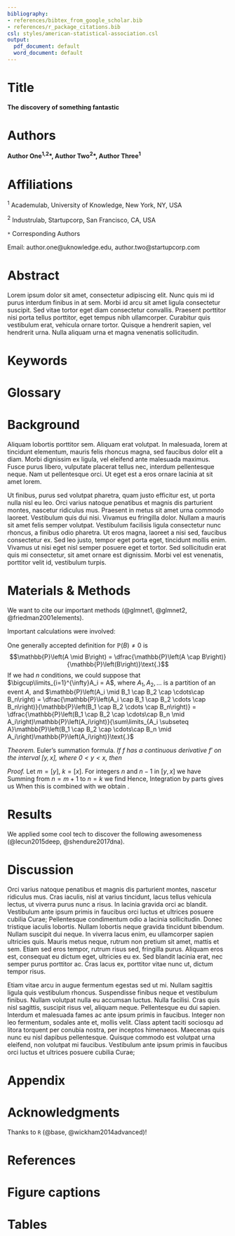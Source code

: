 ```yaml
---
bibliography:
- references/bibtex_from_google_scholar.bib
- references/r_package_citations.bib
csl: styles/american-statistical-association.csl
output:
  pdf_document: default
  word_document: default
---
```


# Title

**The discovery of something fantastic**

# Authors

**Author One^1,2^\*, Author Two^2^\*, Author Three^1^**

# Affiliations

^1^ Academulab, University of Knowledge, New York, NY, USA

^2^ Industrulab, Startupcorp, San Francisco, CA, USA

`*` Corresponding Authors

Email: author.one@uknowledge.edu, author.two@startupcorp.com


\newpage  <!-- end of title page -->

# Abstract

Lorem ipsum dolor sit amet, consectetur adipiscing elit. Nunc quis mi id purus interdum finibus in at sem. Morbi id arcu sit amet ligula consectetur suscipit. Sed vitae tortor eget diam consectetur convallis. Praesent porttitor nisi porta tellus porttitor, eget tempus nibh ullamcorper. Curabitur quis vestibulum erat, vehicula ornare tortor. Quisque a hendrerit sapien, vel hendrerit urna. Nulla aliquam urna et magna venenatis sollicitudin.

# Keywords

# Glossary

# Background

Aliquam lobortis porttitor sem. Aliquam erat volutpat. In malesuada, lorem at tincidunt elementum, mauris felis rhoncus magna, sed faucibus dolor elit a diam. Morbi dignissim ex ligula, vel eleifend ante malesuada maximus. Fusce purus libero, vulputate placerat tellus nec, interdum pellentesque neque. Nam ut pellentesque orci. Ut eget est a eros ornare lacinia at sit amet lorem.

Ut finibus, purus sed volutpat pharetra, quam justo efficitur est, ut porta nulla nisl eu leo. Orci varius natoque penatibus et magnis dis parturient montes, nascetur ridiculus mus. Praesent in metus sit amet urna commodo laoreet. Vestibulum quis dui nisi. Vivamus eu fringilla dolor. Nullam a mauris sit amet felis semper volutpat. Vestibulum facilisis ligula consectetur nunc rhoncus, a finibus odio pharetra. Ut eros magna, laoreet a nisi sed, faucibus consectetur ex. Sed leo justo, tempor eget porta eget, tincidunt mollis enim. Vivamus ut nisi eget nisl semper posuere eget et tortor. Sed sollicitudin erat quis mi consectetur, sit amet ornare est dignissim. Morbi vel est venenatis, porttitor velit id, vestibulum turpis.

# Materials & Methods

We want to cite our important methods (@glmnet1, @glmnet2, @friedman2001elements).

Important calculations were involved:

<!-- Thanks to https://math.stackexchange.com/a/1000908/501801 for the following -->

One generally accepted definition for $\mathbb{P}\left(B\right) \neq 0$ is 
$$\mathbb{P}\left(A \mid B\right) = \dfrac{\mathbb{P}\left(A \cap B\right)}{\mathbb{P}\left(B\right)}\text{.}$$
If we had $n$ conditions, we could suppose that $\bigcup\limits_{i=1}^{\infty}A_i = A$, where $A_1, A_2, \dots$  is a partition of an event $A$, and 
$\mathbb{P}\left(A_i \mid B_1 \cap B_2 \cap \cdots\cap B_n\right) = \dfrac{\mathbb{P}\left(A_i \cap B_1 \cap B_2 \cdots \cap B_n\right)}{\mathbb{P}\left(B_1 \cap B_2 \cdots \cap B_n\right)} = \dfrac{\mathbb{P}\left(B_1 \cap B_2 \cap \cdots\cap B_n \mid A_i\right)\mathbb{P}\left(A_i\right)}{\sum\limits_{A_i \subseteq A}\mathbb{P}\left(B_1 \cap B_2 \cap \cdots\cap B_n \mid A_i\right)\mathbb{P}\left(A_i\right)}\text{.}$

<!-- Thanks to http://mathb.in/1 for the following -->

_Theorem._ Euler's summation formula. _If $f$ has a continuous
derivative $f'$ on the interval $[y, x]$, where $0 < y < x$,
then_

\begin{align}
\label{theorem}
\sum_{y < n \le x} f(n) = & \int_y^x f(t) dt +
                            \int_y^x (t - [t]) f'(t) dt \notag \\
                          & + f(x)([x] - x) - f(y)([y] - y).
\end{align}

_Proof._ Let $m = [y]$, $k = [x]$. For integers $n$ and $n - 1$
in $[y, x]$ we have
\begin{align*}
\int_{n-1}^n [t] f'(t) dt & = \int_{n-1}^n f'(t) dt \\
                          & = (n - 1) \bigl( f(n) - f(n - 1)
                                      \bigr) \\
                          & = \bigl(
                                n f(n) - (n - 1) f(n - 1)
                              \bigr) - f(n).
\end{align*}
Summing from $n = m + 1$ to $n = k$ we find
\begin{align*}
\int_{m}^k [t] f'(t) dt & = \sum_{n = m + 1}^k \bigl(
                                n f(n) - (n - 1) f(n - 1) 
                            \bigr) - \sum_{y < n \le x} f(n) \\
                        & = k f(k) - m f(m) -
                            \sum_{y < n \le x} f(n).
\end{align*}
Hence,
\begin{align}
\label{summation}
\sum_{y < n \le x} f(n) & = - \int_{m}^k [t] f'(t) dt +
                              k f(k) - m f(m) \notag \\
                        & = - \int_{y}^x [t] f'(t) dt +
                              k f(x) - m f(y).
\end{align}
Integration by parts gives us
\begin{equation*}
\int_y^x f(t) dt = x f(x) - y f(y) - \int_y^x t f'(t) dt.
\end{equation*}
When this is combined with \eqref{summation} we obtain
\eqref{theorem}.

# Results

We applied some cool tech to discover the following awesomeness (@lecun2015deep, @shendure2017dna).

# Discussion

Orci varius natoque penatibus et magnis dis parturient montes, nascetur ridiculus mus. Cras iaculis, nisl at varius tincidunt, lacus tellus vehicula lectus, ut viverra purus nunc a risus. In lacinia gravida orci ac blandit. Vestibulum ante ipsum primis in faucibus orci luctus et ultrices posuere cubilia Curae; Pellentesque condimentum odio a lacinia sollicitudin. Donec tristique iaculis lobortis. Nullam lobortis neque gravida tincidunt bibendum. Nullam suscipit dui neque. In viverra lacus enim, eu ullamcorper sapien ultricies quis. Mauris metus neque, rutrum non pretium sit amet, mattis et sem. Etiam sed eros tempor, rutrum risus sed, fringilla purus. Aliquam eros est, consequat eu dictum eget, ultricies eu ex. Sed blandit lacinia erat, nec semper purus porttitor ac. Cras lacus ex, porttitor vitae nunc ut, dictum tempor risus.

Etiam vitae arcu in augue fermentum egestas sed ut mi. Nullam sagittis ligula quis vestibulum rhoncus. Suspendisse finibus neque et vestibulum finibus. Nullam volutpat nulla eu accumsan luctus. Nulla facilisi. Cras quis nisl sagittis, suscipit risus vel, aliquam neque. Pellentesque eu dui sapien. Interdum et malesuada fames ac ante ipsum primis in faucibus. Integer non leo fermentum, sodales ante et, mollis velit. Class aptent taciti sociosqu ad litora torquent per conubia nostra, per inceptos himenaeos. Maecenas quis nunc eu nisl dapibus pellentesque. Quisque commodo est volutpat urna eleifend, non volutpat mi faucibus. Vestibulum ante ipsum primis in faucibus orci luctus et ultrices posuere cubilia Curae;

# Appendix

# Acknowledgments

Thanks to `R` (@base, @wickham2014advanced)!

# References

<!-- From https://stackoverflow.com/questions/41532707/include-rmd-appendix-after-references
 div tells Pandoc to include the refs here, rather than at the end of the document. -->
 
<div id="refs"></div>

# Figure captions

# Tables
